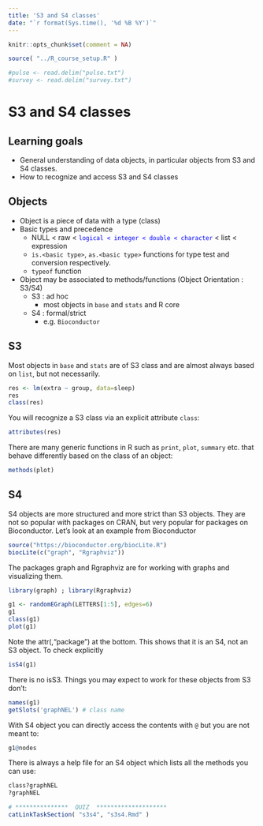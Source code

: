 ```yaml
---
title: 'S3 and S4 classes'
date: "`r format(Sys.time(), '%d %B %Y')`"
---
```


```r
knitr::opts_chunk$set(comment = NA)

source( "../R_course_setup.R" )

#pulse <- read.delim("pulse.txt")
#survey <- read.delim("survey.txt")

```

# S3 and S4 classes

## Learning goals

- General understanding of data objects, in particular objects from S3 and S4 classes.    
- How to recognize and access S3 and S4 classes
<!-- - Introducing functions `attributes`, `methods` and `isS4` and `pryr` package.  -->

## Objects

- Object is a piece of data with a type (class)
- Basic types and precedence
  - NULL < raw < <span style="color:blue">`logical < integer < double < character`</span> < list < expression
  - `is.<basic type>`, `as.<basic type>` functions  for type test and conversion respectively.
  - `typeof` function
- Object may be associated to methods/functions (Object Orientation : S3/S4)
  - S3 : ad hoc 
    - most objects in `base` and `stats` and R core
  - S4 : formal/strict
    - e.g. `Bioconductor`


## S3

Most objects in `base` and `stats` are of S3 class and are almost always based on `list`, but not necessarily. 

```r
res <- lm(extra ~ group, data=sleep)
res
class(res)
```

You will recognize a S3 class via an explicit attribute `class`:

```r
attributes(res)
```

There are many generic functions in R such as `print`, `plot`, `summary` etc. that behave differently based on the class of an object:

```r
methods(plot)
```

<!-- Problem of S3 objects is that it can be difficult to find out what kind of functions are available for your object.  -->

## S4

S4 objects are more structured and more strict than S3 objects. They are not so popular with packages on CRAN, but very popular for packages on Bioconductor. Let’s look at an example from Bioconductor


```r
source("https://bioconductor.org/biocLite.R")
biocLite(c("graph", "Rgraphviz"))
```

The packages graph and Rgraphviz are for working with graphs and visualizing them.

```r
library(graph) ; library(Rgraphviz)
```

```r
g1 <- randomEGraph(LETTERS[1:5], edges=6)
g1
class(g1)
plot(g1)
```

Note the attr(,"package") at the bottom. This shows that it is an S4, not an S3 object. To check explicitly

```r
isS4(g1)
```

There is no isS3. Things you may expect to work for these objects from S3 don’t:

```r
names(g1)
getSlots('graphNEL') # class name
```


With S4 object you can directly access the contents with `@` but you are not meant to:

```r
g1@nodes
```

There is always a help file for an S4 object which lists all the methods you can use:

```r
class?graphNEL
?graphNEL
```



```r
# ***************  QUIZ  ********************
catLinkTaskSection( "s3s4", "s3s4.Rmd" )
```
